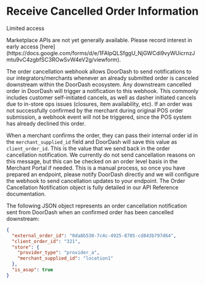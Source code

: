 # Receive Cancelled Order Information

Limited access

<Warning>
Marketplace APIs are not yet generally available. Please record interest in early access [here](https://docs.google.com/forms/d/e/1FAIpQLSfggU_NjGWCdi9vyWUicrnzJmtu9vC4zgbfSC3ROwSvW4eV2g/viewform).
</Warning>

The order cancellation webhook allows DoorDash to send notifications to our integrators/merchants whenever an already submitted order is canceled downstream within the DoorDash ecosystem. Any downstream cancelled order in DoorDash will trigger a notification to this webhook. This commonly includes customer self-initiated cancels, as well as dasher initiated cancels due to in-store ops issues (closures, item availability, etc). If an order was not successfully confirmed by the merchant during original POS order submission, a webhook event will not be triggered, since the POS system has already declined this order.

When a merchant confirms the order, they can pass their internal order id in the `merchant_supplied_id` field and DoorDash will save this value as `client_order_id`. This is the value that we send back in the order cancellation notification. We currently do not send cancellation reasons on this message, but this can be checked on an order level basis in the Merchant Portal if needed. This is a manual process, so once you have prepared an endpoint, please notify DoorDash directly and we will configure the webhook to send cancellation updates to your endpoint. The Order Cancellation Notification object is fully detailed in our API Reference documentation.

The following JSON object represents an order cancellation notification sent from DoorDash when an confirmed order has been cancelled downstream:

```json
{  
  "external_order_id": "0da8b530-7c4c-4925-8785-cd843b797d64",  
  "client_order_id": "321",  
  "store": {  
    "provider_type": "provider_a",  
    "merchant_supplied_id": "location1"  
  },  
  "is_asap": true  
}  

```

